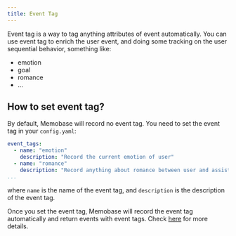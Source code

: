 ```yaml
---
title: Event Tag
---
```


Event tag is a way to tag anything attributes of event automatically.
You can use event tag to enrich the user event, and doing some tracking on the user sequential behavior, something like:
- emotion
- goal
- romance
- ...

## How to set event tag?
By default, Memobase will record no event tag. You need to set the event tag in your `config.yaml`:
```yaml
event_tags:
  - name: "emotion"
    description: "Record the current emotion of user"
  - name: "romance"
    description: "Record anything about romance between user and assistant"
...
```
where `name` is the name of the event tag, and `description` is the description of the event tag.

Once you set the event tag, Memobase will record the event tag automatically and return events with event tags.
Check [here](/api-reference/events/get_events) for more details.